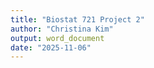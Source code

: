 ```yaml
---
title: "Biostat 721 Project 2"
author: "Christina Kim"
output: word_document
date: "2025-11-06"
---
```


```r

```

